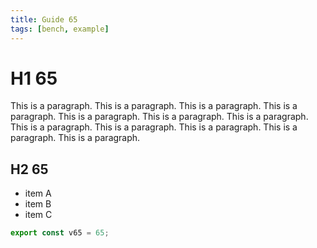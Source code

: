 ```yaml
---
title: Guide 65
tags: [bench, example]
---
```


# H1 65

This is a paragraph. This is a paragraph. This is a paragraph. This is a paragraph. This is a paragraph. This is a paragraph. This is a paragraph. This is a paragraph. This is a paragraph. This is a paragraph. This is a paragraph. This is a paragraph. 

## H2 65

- item A
- item B
- item C

```ts
export const v65 = 65;
```